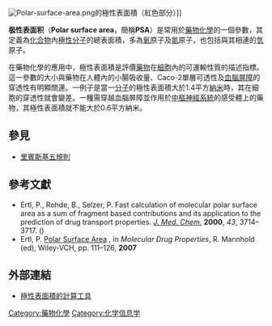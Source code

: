 [[Image:Polar-surface-area.png|thumb]]的極性表面積（紅色部分）]]

'''极性表面积'''（'''Polar surface area'''，簡稱'''PSA'''）是常用於[[藥物化學|藥物化學]]的一個參數，其定義為[[化合物|化合物]]內[[極性分子|極性分子]]的總表面積，多為[[氧|氧]]原子及[[氮|氮]]原子，也包括與其相連的[[氫|氫]]原子。

在藥物化學的應用中，極性表面積是評價[[藥物|藥物]]在[[細胞|細胞]]內的可運輸性質的描述指標。這一參數的大小與藥物在人體內的小腸吸收量、Caco-2單層可透性及[[血腦屏障|血腦屏障]]的穿透性有明顯關連。一例子是當一[[分子|分子]]的極性表面積大於1.4平方[[納米|納米]]時，其在細胞的穿透性就會變差。一種需穿越血腦屏障並作用於[[中樞神經系統|中樞神經系統]]的感受體上的藥物，其極性表面積就不能大於0.6平方納米。

==參見==
* [[里賓斯基五規則|里賓斯基五規則]]

==參考文獻==
* Ertl, P., Rohde, B., Selzer, P. Fast calculation of molecular polar surface area as a sum of fragment based contributions and its application to the prediction of drug transport properties.  ''[[J._Med._Chem.|J. Med. Chem.]]'' '''2000''', ''43'', 3714–3717. ({{DOI|10.1021/jm000942e}})
* Ertl, P. [http://books.google.com/books?id=wEsxCtyUJUEC&printsec=frontcover&cad=0#PPA111,M1 Polar Surface Area] {{Wayback|url=http://books.google.com/books?id=wEsxCtyUJUEC&printsec=frontcover&cad=0#PPA111,M1 |date=20140627042515 }}, in ''Molecular Drug Properties'', R. Mannhold (ed), Wiley-VCH, pp. 111–126, '''2007'''

==外部連結==
* [http://www.molinspiration.com/cgi-bin/properties 極性表面積的計算工具] {{Wayback|url=http://www.molinspiration.com/cgi-bin/properties |date=20201218050318 }}

{{chem-stub}}

[[Category:藥物化學|Category:藥物化學]]
[[Category:化学信息学|Category:化学信息学]]